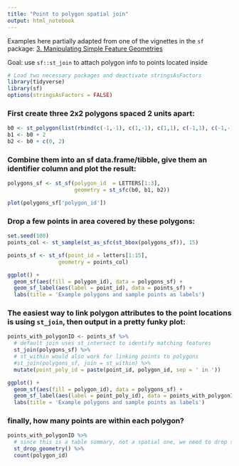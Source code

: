 ```yaml
---
title: "Point to polygon spatial join"
output: html_notebook
---
```


Examples here partially adapted from one of the vignettes in the `sf` package: [3. Manipulating Simple Feature Geometries](https://r-spatial.github.io/sf/articles/sf3.html)

Goal: use `sf::st_join` to attach polygon info to points located inside


```r
# Load two necessary packages and deactivate stringsAsFactors
library(tidyverse)
library(sf)
options(stringsAsFactors = FALSE)
```

### First create three 2x2 polygons spaced 2 units apart:
```r
b0 <- st_polygon(list(rbind(c(-1,-1), c(1,-1), c(1,1), c(-1,1), c(-1,-1))))
b1 <- b0 + 2
b2 <- b0 + c(0, 2)
```

### Combine them into an sf data.frame/tibble, give them an identifier column and plot the result:
```r
polygons_sf <- st_sf(polygon_id  = LETTERS[1:3],
                     geometry = st_sfc(b0, b1, b2))

plot(polygons_sf['polygon_id'])
```

### Drop a few points in area covered by these polygons:
```r
set.seed(100)
points_col <- st_sample(st_as_sfc(st_bbox(polygons_sf)), 15)

points_sf <- st_sf(point_id = letters[1:15],
                geometry = points_col)

ggplot() +
  geom_sf(aes(fill = polygon_id), data = polygons_sf) +
  geom_sf_label(aes(label = point_id), data = points_sf) +
  labs(title = 'Example polygons and sample points as labels')
```

### The easiest way to link polygon attributes to the point locations is using `st_join`, then output in a pretty funky plot:
```r
points_with_polygonID <- points_sf %>% 
  # default join uses st_intersect to identify matching features
  st_join(polygons_sf) %>% 
  # st_within would also work for linking points to polygons
  #st_join(polygons_sf, join = st_within) %>% 
  mutate(point_poly_id = paste(point_id, polygon_id, sep = ' in '))

ggplot() +
  geom_sf(aes(fill = polygon_id), data = polygons_sf) +
  geom_sf_label(aes(label = point_poly_id), data = points_with_polygonID) +
  labs(title = 'Example polygons and sample points as labels')
```

### finally, how many points are within each polygon?
```r
points_with_polygonID %>% 
  # since this is a table summary, not a spatial one, we need to drop spatial info
  st_drop_geometry() %>% 
  count(polygon_id)
```


